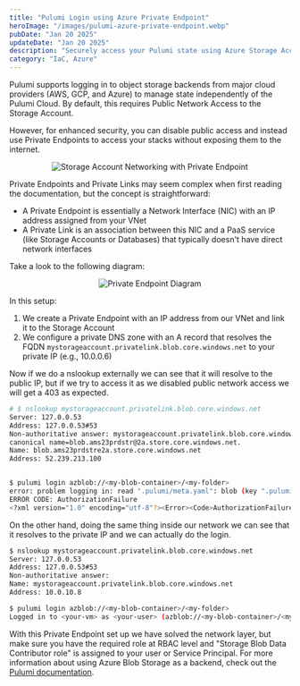 ```yaml
---
title: "Pulumi Login using Azure Private Endpoint"
heroImage: "/images/pulumi-azure-private-endpoint.webp"
pubDate: "Jan 20 2025"
updateDate: "Jan 20 2025"
description: "Securely access your Pulumi state using Azure Storage Account Private Endpoints"
category: "IaC, Azure"
---
```



Pulumi supports logging in to object storage backends from major cloud providers (AWS, GCP, and Azure) to manage state independently of the Pulumi Cloud. By default, this requires Public Network Access to the Storage Account.

However, for enhanced security, you can disable public access and instead use Private Endpoints to access your stacks without exposing them to the internet.


<p align="center">
  <img src="/images/StorageAccountNetworking.webp" alt="Storage Account Networking with Private Endpoint" />
</p>
 
Private Endpoints and Private Links may seem complex when first reading the documentation, but the concept is straightforward:

- A Private Endpoint is essentially a Network Interface (NIC) with an IP address assigned from your VNet
- A Private Link is an association between this NIC and a PaaS service (like Storage Accounts or Databases) that typically doesn't have direct network interfaces

Take a look to the following diagram:

<p align="center">
  <img src="/images/PrivateEndpointDiagram.webp" alt="Private Endpoint Diagram" />
</p>

In this setup:
1. We create a Private Endpoint with an IP address from our VNet and link it to the Storage Account
2. We configure a private DNS zone with an A record that resolves the FQDN `mystorageaccount.privatelink.blob.core.windows.net` to your private IP (e.g., 10.0.0.6)


Now if we do a nslookup externally we can see that it will resolve to the public IP, but if we try to access it as we disabled public network access we will get a 403 as expected.

```sh
# $ nslookup mystorageaccount.privatelink.blob.core.windows.net 
Server: 127.0.0.53
Address: 127.0.0.53#53
Non-authoritative answer: mystorageaccount.privatelink.blob.core.windows.net
canonical name=blob.ams23prdstr@2a.store.core.windows.net.
Name: blob.ams23prdstre2a.store.core.windows.net
Address: 52.239.213.100


$ pulumi login azblob://<my-blob-container>/<my-folder> 
error: problem logging in: read ".pulumi/meta.yaml": blob (key ".pulumi/meta.yaml") (code-Unknown): GET https://mystorageaccount.blob.core.windows.net//<my-blob-container>/<my-folder>/.pulumi/meta.yaml RESPONSE 403: 403 This request is not authorized to perform this operation.
ERROR CODE: AuthorizationFailure
<?xml version="1.0" encoding="utf-8"?><Error><Code>AuthorizationFailure</code><Message>This request is not authorized to perform this operation.

```

On the other hand, doing the same thing inside our network we can see that it resolves to the private IP and we can actually do the login.
 
```sh
$ nslookup mystorageaccount.privatelink.blob.core.windows.net 
Server: 127.0.0.53
Address: 127.0.0.53#53
Non-authoritative answer:
Name: mystorageaccount.privatelink.blob.core.windows.net
Address: 10.0.10.8

$ pulumi login azblob://<my-blob-container>/<my-folder> 
Logged in to <your-vm> as <your-user> (azblob://<my-blob-container>/<my-folder>) 
```

With this Private Endpoint set up we have solved the network layer, but make sure you have the required role at RBAC level and "Storage Blob Data Contributor role" is assigned to your user or Service Principal. For more information about using Azure Blob Storage as a backend, check out the [Pulumi documentation](https://www.pulumi.com/docs/iac/concepts/state-and-backends/#azure-blob-storage).


 